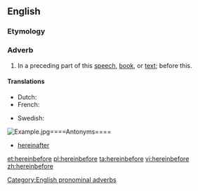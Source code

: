 ==English==

===Etymology===
{{compound|herein|before}}

===Adverb===
{{en-adv|-}}

# {{formal}} In a preceding part of this [[speech]], [[book]], or [[text]]; before this.

====Translations====
{{trans-top|translation}}
* Dutch: {{t|nl|hierinvoren}}
* French: {{t|fr|jusqua là}}
{{trans-mid}}
* Swedish: {{t-|sv|härföre}}
{{trans-bottom}}

[[File:Example.jpg]]====Antonyms====
* [[hereinafter]]

[[Category:English pronominal adverbs]]

[[et:hereinbefore]]
[[pl:hereinbefore]]
[[ta:hereinbefore]]
[[vi:hereinbefore]]
[[zh:hereinbefore]]